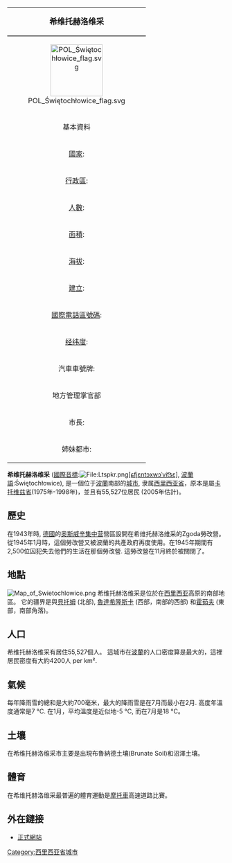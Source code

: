 {| cellpadding="2" style="float:right; width:307px; background:#e3e3e3; margin-left:1em; border-spacing:1px;"
| align="center" style="background:#e3e3e3;" colspan="2" style="border-bottom:3px solid gray;" | <font size="+1">'''希维托赫洛维采'''
|----- bgcolor="#FFFFFF"
| align="center" | [[File:POL_Świętochłowice_flag.svg|120px]]
| align="center" width="140px" | [[File:POL_Świętochłowice_COA.svg|120px]]
|-----
! colspan="2" bgcolor="#e3e3e3" | 基本資料
|----- bgcolor="#FFFFFF"
| [[國家|國家]]: || [[波蘭|波蘭]]
|----- bgcolor="#FFFFFF"
| [[行政區|行政區]]: || [[西里西亚省|西里西亚省]]
|----- bgcolor="#FFFFFF"
| [[人口|人數]]: || 55,500 <small>(2005年統計)</small>
|----- bgcolor="#FFFFFF"
| [[面積|面積]]: || 13.22 [[平方公里|平方公里]]
|----- bgcolor="#FFFFFF"
| [[海拔|海拔]]: || 4200米 
|----- bgcolor="#FFFFFF"
| [[建立|建立]]: || 1313年
|----- bgcolor="#FFFFFF"
| [[國際電話區號列表|國際電話區號碼]]:
| (+48) 32
|----- bgcolor="#FFFFFF"
| valign="top" | [[经纬度|经纬度]]:
| [[东经|东经]]18°55′[[北纬|北纬]]50°19′
|----- bgcolor="#FFFFFF"
| 汽車車號牌: || <code>SW</code>
|----- bgcolor="#FFFFFF"
! colspan="2" bgcolor="#e3e3e3" | 地方管理掌官部
|----- bgcolor="#FFFFFF"
| 市長: || Daniel Beger
|----- bgcolor="#FFFFFF"
| 姉妹都市: || Heiloo ([[荷蘭|荷蘭]]), Nový Jičín (捷克), Laa an der Thaya (奧地利)
| align="center" style="background:#e3e3e3;" colspan="2" style="border-bottom:3px solid gray;" | <font size="-1"></font>
|}

'''希维托赫洛维采''' ([[國際音標|國際音標]]:[[File:Ltspkr.png|File:Ltspkr.png]][[Media:Pl-Świętochłowice.ogg|<nowiki>[ɕfjɛntɔxwɔˈvit͡sɛ]</nowiki>]], [[波蘭語|波蘭語]]:Świętochłowice), 是一個位于[[波蘭|波蘭]]南部的[[城市|城市]], 隶属[[西里西亚省|西里西亚省]]，原本是屬[[卡托维兹省|卡托维兹省]](1975年-1998年)，並且有55,527位居民 (2005年估計)。

== 歷史 ==
在1943年時, [[德國|德國]]的[[奥斯威辛集中营|奥斯威辛集中营]]營區設開在希维托赫洛维采的Zgoda勞改營。
從1945年1月時，這個勞改營又被波蘭的共產政府再度使用。在1945年期間有2,500位囚犯失去他們的生活在那個勞改營. 這勞改營在11月終於被關閉了。

== 地點 ==
[[File:Map_of_Swietochlowice.png|thumb]]
希维托赫洛维采是位於在[[西里西亚|西里西亚]]高原的南部地區。 
它的疆界是與[[貝托姆|貝托姆]] (北部), [[魯達希隆斯卡|魯達希隆斯卡]] (西部，南部的西部) 和[[霍茹夫|霍茹夫]] (東部，南部角落)。

== 人口 ==

希维托赫洛维采有居住55,527個人。 這城市在[[波蘭|波蘭]]的人口密度算是最大的，這裡居民密度有大約4200人 per km².

== 氣候 ==

每年降雨雪的總和是大約700毫米，最大的降雨雪是在7月而最小在2月. 高度年溫度通常是7 °C. 在1月，平均溫度是近似地-5 °C, 而在7月是18 °C。

== 土壤 ==
在希维托赫洛维采市主要是出現布魯納德土壤(Brunate Soil)和沼澤土壤。

== 體育 ==
在希维托赫洛维采最普遍的體育運動是[[摩托車|摩托車]]高速道路比賽。

== 外在鏈接 ==
* [http://www.swietochlowice.pl/ 正式網站] {{Wayback|url=http://www.swietochlowice.pl/ |date=20060427064932 }}

{{Authority control}}
[[Category:西里西亚省城市|Category:西里西亚省城市]]
